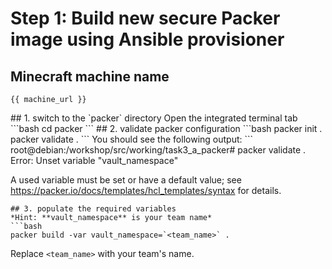 # Step 1: Build new secure Packer image using Ansible provisioner

## **Minecraft machine name**
```
{{ machine_url }}
```
<Task id="packer_build">
## 1. switch to the `packer` directory
Open the integrated terminal tab
```bash
cd packer
```
## 2. validate packer configuration
```bash
packer init .
packer validate .
```
You should see the following output:
```
root@debian:/workshop/src/working/task3_a_packer# packer validate .
Error: Unset variable "vault_namespace"

A used variable must be set or have a default value; see
https://packer.io/docs/templates/hcl_templates/syntax for details.
```
## 3. populate the required variables
*Hint: **vault_namespace** is your team name*
```bash
packer build -var vault_namespace=`<team_name>` .
```
Replace `<team_name>` with your team's name.
</Task>


